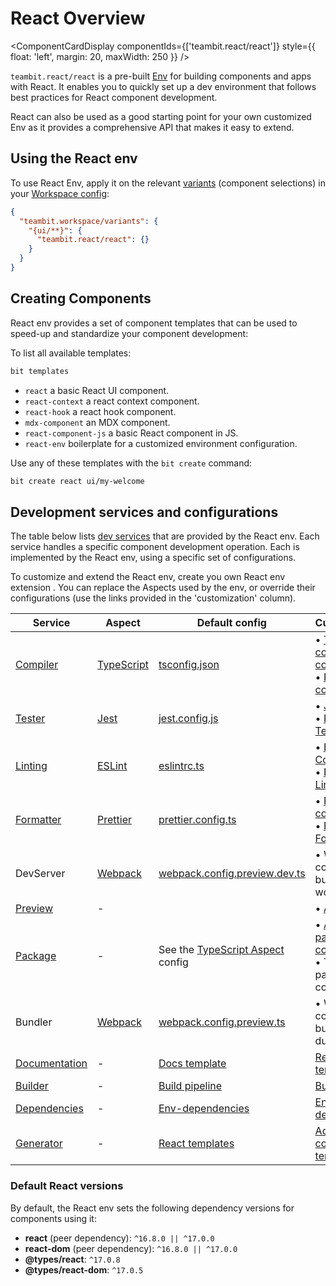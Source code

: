 
# React Overview

<ComponentCardDisplay componentIds={['teambit.react/react']} style={{ float: 'left', margin: 20, maxWidth: 250 }} />

`teambit.react/react` is a pre-built [Env](/envs/envs-overview) for building components and apps with React.
It enables you to quickly set up a dev environment that follows best practices for React component development.

React can also be used as a good starting point for your own customized Env as it provides a comprehensive API that makes it easy to extend.

## Using the React env

To use React Env, apply it on the relevant [variants](/workspace/variants) (component selections) in your [Workspace config](/workspace/workspace-configuration):

```json title="workspace.jsonc"
{
  "teambit.workspace/variants": {
    "{ui/**}": {
      "teambit.react/react": {}
    }
  }
}
```

## Creating Components

React env provides a set of component templates that can be used to speed-up and standardize your component development:

To list all available templates:

```bash
bit templates
```

- `react` a basic React UI component.
- `react-context` a react context component.
- `react-hook` a react hook component.
- `mdx-component` an MDX component.
- `react-component-js` a basic React component in JS.
- `react-env` boilerplate for a customized environment configuration.

Use any of these templates with the `bit create` command:

```bash
bit create react ui/my-welcome
```

## Development services and configurations

The table below lists [dev services](/dev-services/builder/builder-overview) that are provided by the React env. Each service handles a specific component development operation. Each is implemented by the React env, using a specific set of configurations.

To customize and extend the React env, create you own React env extension <!-- TODO [create you own React env extension](/envs/pre-configured-envs/react/extending-react#using-your-own-react-env-extension) -->. You can replace the Aspects used by the env, or override their configurations (use the links provided in the 'customization' column).

| Service                                                                     | Aspect                                                        | Default config                                                                                                       | Customization                                                                                                                                              |
| --------------------------------------------------------------------------- | ------------------------------------------------------------- | -------------------------------------------------------------------------------------------------------------------- | ---------------------------------------------------------------------------------------------------------------------------------------------------------- |
| [Compiler](/dev-services/compiler/compiler-overview)                        | [TypeScript](https://bit.cloud/teambit/typescript/typescript) | [tsconfig.json](https://bit.cloud/teambit/react/react/~code/typescript/tsconfig.json)                                | • [TS compilation config](/frameworks/react/config-react-tools#typescript) <br /> • [Replace compiler](/dev-services/compiler/configure-env-with-compiler) |
| [Tester](/dev-services/tester/tester-overview)                              | [Jest](https://bit.cloud/teambit/defender/jest)               | [jest.config.js](https://bit.cloud/teambit/react/react/~code/jest/jest.config.js)                                    | • [Jest config](/frameworks/react/config-react-tools#jest) <br /> • [Replace Tester](/dev-services/tester/configure-env-with-tester)                       |
| [Linting](/dev-services/linter/linter-overview)                             | [ESLint](https://bit.cloud/teambit/defender/eslint)           | [eslintrc.ts](https://bit.cloud/teambit/react/react/~code/eslint/eslintrc.ts)                                        | • [ESLint Config](/frameworks/react/config-react-tools#eslint) <br /> • [Replace Linter](/dev-services/linter/configure-env-with-linter)                   |
| [Formatter](/dev-services/formatter/formatter-overview)                     | [Prettier](https://bit.cloud/teambit/defender/prettier)       | [prettier.config.ts](https://bit.cloud/teambit/react/react/~code/prettier/prettier.config.js)                        | • [Prettier config](/frameworks/react/config-react-tools#prettier) <br /> • [Replace Formatter](/dev-services/formatter/configure-env-with-formatter)      |
| DevServer                                                                   | [Webpack](https://bit.cloud/teambit/webpack/webpack)          | [webpack.config.preview.dev.ts](https://bit.cloud/teambit/react/react/~code/webpack/webpack.config.preview.dev.ts)   | • Webpack config (for bundling in the workspace)                                                                                                           |
| [Preview](/dev-services/preview/overview)                                   | -                                                             |                                                                                                                      | • [Add preview](/dev-services/preview/register-custom-preview)                                                                                             |
| [Package](/packages/packages-overview)                                      | -                                                             | See the [TypeScript Aspect](https://bit.cloud/teambit/typescript/typescript/~code/typescript.main.runtime.ts) config | • [Add Env package config](/packages/managing-package-json#set-configuration-from-an-env) <br /> • TypeScript's package config                             |
| Bundler                                                                     | [Webpack](https://bit.cloud/teambit/webpack/webpack)          | [webpack.config.preview.ts](https://bit.cloud/teambit/react/react/~code/webpack/webpack.config.preview.ts)           | • Webpack config (for bundling during build)                                                                                                               |
| [Documentation](/dev-services/docs/docs-overview)                           | -                                                             | [Docs template](https://bit.cloud/teambit/react/react/~code/docs/index.tsx)                                          | [Replace docs template](/dev-services/docs/docs-templates)                                                                                                 |
| [Builder](http://localhost:3000/docs/dev-services/builder/builder-overview) | -                                                             | [Build pipeline](http://localhost:3000/docs/dev-services/builder/builder-overview)                                   | [Build pipelines](/dev-services/builder/build-pipelines)                                                                                                   |
| [Dependencies](/dependencies/dependencies-overview)                         | -                                                             | [Env-dependencies](https://bit.cloud/teambit/react/react/~code/react.env.ts)                                         | [Env dependencies](/dependencies/configuring-dependencies#configuring-dependencies-from-an-env)                                                            |
| [Generator](/dev-services/generator/generator-overview)                     | -                                                             | [React templates](https://bit.cloud/teambit/react/react/~code/templates/react-component.ts)                          | [Add a component template]()                                                                                                                               |

### Default React versions

By default, the React env sets the following dependency versions for components using it:

- **react** (peer dependency): `^16.8.0 || ^17.0.0`
- **react-dom** (peer dependency): `^16.8.0 || ^17.0.0`
- **@types/react**: `^17.0.8`
- **@types/react-dom**: `^17.0.5`
